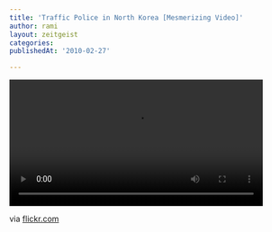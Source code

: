 ```yaml
---
title: 'Traffic Police in North Korea [Mesmerizing Video]'
author: rami
layout: zeitgeist
categories:
publishedAt: '2010-02-27'

---
```


<video controls width="450">
    <source src="/assets/video/content/zeitgeist/traffic-police-in-north-korea.mp4"
            type="video/mp4"/>
    Sorry, your browser doesn't support embedded videos.
</video>

via <a href="http://www.flickr.com/photos/peter_knauss/4291646362/in/pool-pyongyangtrafficgirls/">flickr.com</a>

